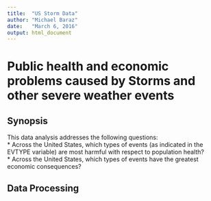 ```yaml
---
title:  "US Storm Data"
author: "Michael Baraz"
date:   "March 6, 2016"
output: html_document
---
```


Public health and economic problems caused by Storms and other severe weather events 
====================================================================================

## Synopsis
This data analysis addresses the following questions:   
* Across the United States, which types of events (as indicated in the EVTYPE variable) are most harmful with respect to population health?   
* Across the United States, which types of events have the greatest economic consequences?   

## Data Processing
